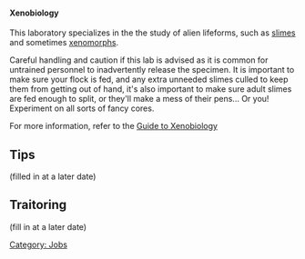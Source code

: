 {{wip}}
{{SidebarJob|jobname=Scientist|img_file=Xenobiologist.png|tagline=And people said Flubber was Science Fiction!|department=Research|access=Research, RnD, Workshop, Toxins, Toxin Storage, Xenobiology, Hydroponics.|duties=To breed and study the creatures known as "Slime".|supervisors=Research Director|difficulty=Medium|alt_titles=Xenobiologist, Xenobotanist}}


==== Xenobiology ====
This laboratory specializes in the the study of alien lifeforms, such as [[slime]]s and sometimes [[xenomorph]]s.

Careful handling and caution if this lab is advised as it is common for untrained personnel to inadvertently release the specimen. It is important to make sure your flock is fed, and any extra unneeded slimes culled to keep them from getting out of hand, it's also important to make sure adult slimes are fed enough to split, or they'll make a mess of their pens... Or you! Experiment on all sorts of fancy cores.

For more information, refer to the [[Guide to Xenobiology]]

== Tips ==
(filled in at a later date)


== Traitoring ==
(fill in at a later date)

{{Jobs}}
[[Category: Jobs]]